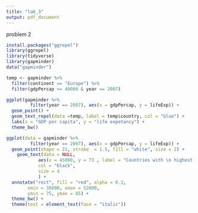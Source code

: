 ```yaml
---
title: "lab_3"
output: pdf_document
---
```



problem 2
```r
install.packages("ggrepel")
library(ggrepel)
library(tidyverse)
library(gapminder)
data("gapminder")

temp <- gapminder %>%
  filter(continent == "Europe") %>%
  filter(gdpPercap >= 40000 & year == 2007)

ggplot(gapminder %>%
         filter(year == 2007), aes(x = gdpPercap, y = lifeExp)) +
  geom_point() +
  geom_text_repel(data =temp, label = temp$country, col = "blue") +
  labs(x = "GDP per capita", y = "life expetancy") +
  theme_bw()
```

```r
ggplot(data = gapminder %>%
         filter(year == 2007), aes(x = gdpPercap, y = lifeExp)) +
  geom_point(shape = 21, stroke  = 1.5, fill = "white", size = 2) +
    geom_text(data = NULL,
            aes(x = 45000, y = 73 , label = "Countries with \n highest GDP"),
            col = "black",
            size = 4 
            ) +
  annotate("rect", fill = "red", alpha = 0.2, 
        xmin = 38000, xmax = 52000,
        ymin = 75, ymax = 85) +
  theme_bw() +
  theme(text = element_text(face = "italic"))




  
```


